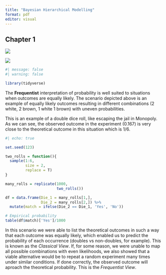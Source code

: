 ```yaml
---
title: "Bayesian Hierarchical Modelling"
format: pdf
editor: visual
---
```


## Chapter 1

![](https://bayesball.github.io/LATEX/figures/chapter1/ballsinbowl3.png)


![](https://bayesball.github.io/LATEX/figures/chapter1/ballsinbowl4.png)

```r
#| message: false
#| warning: false

library(tidyverse)
```

The **Frequentist** interpretation of probability is well suited to situations when outcomes are equally likely. The scenario depicted above is an example of equally likely outcomes resulting in different combinations (2 white, 2 brown, 1 white 1 brown) with uneven probabilities.

This is an example of a double dice roll, like escaping the jail in Monopoly. As we can see, the observed outcome in the experiment (0.167) is very close to the theoretical outcome in this situation which is 1/6.

```r
#| echo: true

set.seed(123)

two_rolls = function(){
  sample(1:6,
         size = 2,
         replace = T)
}

many_rolls = replicate(1000,
                       two_rolls())

df = data.frame(Die_1 = many_rolls[1,],
                Die_2 = many_rolls[2,]) %>% 
  mutate(match = ifelse(Die_2 == Die_1, 'Yes', 'No'))

# Empirical probability
table(df$match)['Yes']/1000

```

In this scenario we were able to list the theoretical outcomes in such a way that each outcome was equally likely, which enabled us to predict the probability of each occurrence (doubles vs non-doubles, for example).  This is known as the *Classical View*. If, for some reason, we were unable to map all possible combinations with even likelihoods, we also showed that a viable alternative would be to repeat a random experiment many times under similar conditions. If done correctly, the observed outcome will aproach the theoretical probability. This is the *Frequentist View*.




